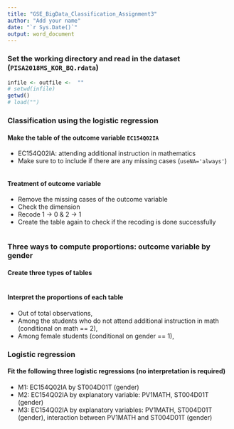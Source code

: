 ```yaml
---
title: "GSE_BigData_Classification_Assignment3"
author: "Add your name"
date: "`r Sys.Date()`"
output: word_document
---
```


### Set the working directory and read in the dataset (`PISA2018MS_KOR_BQ.rdata`)

```r
infile <- outfile <-  ""
# setwd(infile)
getwd()
# load("")
```

### Classification using the logistic regression

#### Make the table of the outcome variable `EC154Q02IA`
* EC154Q02IA: attending additional instruction in mathematics
* Make sure to to include if there are any missing cases (`useNA='always'`)

```r

```

#### Treatment of outcome variable
* Remove the missing cases of the outcome variable 
* Check the dimension
* Recode 1 -> 0 & 2 -> 1
* Create the table again to check if the recoding is done successfully
```r


```

###  Three ways to compute proportions: outcome variable by gender 
#### Create three types of tables 
```r




```

#### Interpret the proportions of each table

* Out of total observations, 
* Among the students who do not attend additional instruction in math (conditional on math == 2), 
* Among female students (conditional on gender == 1), 

### Logistic regression
#### Fit the following three logistic regressions (no interpretation is required)
* M1: EC154Q02IA by ST004D01T (gender)
* M2: EC154Q02IA by explanatory variable: PV1MATH,  ST004D01T (gender)
* M3: EC154Q02IA by explanatory variables: PV1MATH, ST004D01T (gender), interaction between PV1MATH and ST004D01T (gender)

```r




```

